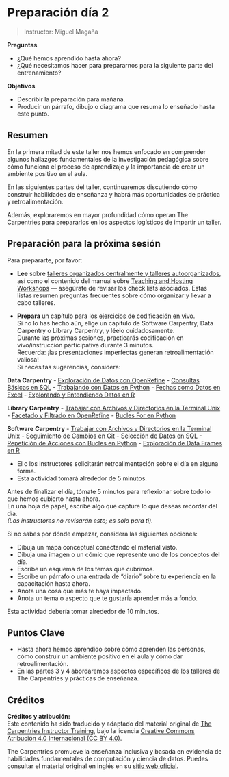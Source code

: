 # Preparación día 2

> Instructor: Miguel Magaña

::: {.callout-note title="Resumen"}
**Preguntas**

-   ¿Qué hemos aprendido hasta ahora?
-   ¿Qué necesitamos hacer para prepararnos para la siguiente parte del entrenamiento?

**Objetivos**

-   Describir la preparación para mañana.
-   Producir un párrafo, dibujo o diagrama que resuma lo enseñado hasta este punto.
:::

## Resumen

En la primera mitad de este taller nos hemos enfocado en comprender algunos hallazgos fundamentales de la investigación pedagógica sobre cómo funciona el proceso de aprendizaje y la importancia de crear un ambiente positivo en el aula.

En las siguientes partes del taller, continuaremos discutiendo cómo construir habilidades de enseñanza y habrá más oportunidades de práctica y retroalimentación.

Además, exploraremos en mayor profundidad cómo operan The Carpentries para prepararlos en los aspectos logísticos de impartir un taller.

## Preparación para la próxima sesión

Para prepararte, por favor:

-   **Lee** sobre [talleres organizados centralmente y talleres autoorganizados](https://carpentries.org/workshops/#workshop-organising), así como el contenido del manual sobre [Teaching and Hosting Workshops](https://docs.carpentries.org/resources/workshops/) --- asegúrate de revisar los check lists asociados. Estas listas resumen preguntas frecuentes sobre cómo organizar y llevar a cabo talleres.

-   **Prepara** un capítulo para los [ejercicios de codificación en vivo](https://carpentries.github.io/instructor-training/17-live.html).\
    Si no lo has hecho aún, elige un capítulo de Software Carpentry, Data Carpentry o Library Carpentry, y léelo cuidadosamente.\
    Durante las próximas sesiones, practicarás codificación en vivo/instrucción participativa durante 3 minutos.\
    Recuerda: ¡las presentaciones imperfectas generan retroalimentación valiosa!\
    Si necesitas sugerencias, considera:

**Data Carpentry** - [Exploración de Datos con OpenRefine](https://datacarpentry.org/OpenRefine-ecology-lesson/03-exploring-data.html) - [Consultas Básicas en SQL](https://datacarpentry.org/sql-ecology-lesson/01-sql-basic-queries.html) - [Trabajando con Datos en Python](https://datacarpentry.org/python-ecology-lesson/02-starting-with-data.html) - [Fechas como Datos en Excel](https://datacarpentry.org/spreadsheet-ecology-lesson/03-dates-as-data.html) - [Explorando y Entendiendo Datos en R](https://datacarpentry.org/R-ecology-lesson/how-r-thinks-about-data.html)

**Library Carpentry** - [Trabajar con Archivos y Directorios en la Terminal Unix](https://librarycarpentry.github.io/lc-shell/03-working-with-files-and-folders.html) - [Facetado y Filtrado en OpenRefine](https://librarycarpentry.github.io/lc-open-refine/04-faceting-and-filtering.html) - [Bucles For en Python](https://librarycarpentry.github.io/lc-python-intro/12-for-loops.html)

**Software Carpentry** - [Trabajar con Archivos y Directorios en la Terminal Unix](https://swcarpentry.github.io/shell-novice/03-create.html) - [Seguimiento de Cambios en Git](https://swcarpentry.github.io/git-novice/04-changes.html) - [Selección de Datos en SQL](https://swcarpentry.github.io/sql-novice-survey/01-select.html) - [Repetición de Acciones con Bucles en Python](https://swcarpentry.github.io/python-novice-inflammation/05-loop.html) - [Exploración de Data Frames en R](https://swcarpentry.github.io/r-novice-gapminder/05-data-structures-part2.html)

::: {.callout-tip title="Retroalimentación"}
-   El o los instructores solicitarán retroalimentación sobre el día en alguna forma.\
-   Esta actividad tomará alrededor de 5 minutos.
:::

::: {.callout-note title="Ejercicio de Reflexión"}
Antes de finalizar el día, tómate 5 minutos para reflexionar sobre todo lo que hemos cubierto hasta ahora.\
En una hoja de papel, escribe algo que capture lo que deseas recordar del día.\
*(Los instructores no revisarán esto; es solo para ti).*

Si no sabes por dónde empezar, considera las siguientes opciones:

-   Dibuja un mapa conceptual conectando el material visto.
-   Dibuja una imagen o un cómic que represente uno de los conceptos del día.
-   Escribe un esquema de los temas que cubrimos.
-   Escribe un párrafo o una entrada de "diario" sobre tu experiencia en la capacitación hasta ahora.
-   Anota una cosa que más te haya impactado.
-   Anota un tema o aspecto que te gustaría aprender más a fondo.

Esta actividad debería tomar alrededor de 10 minutos.
:::

::: callout-note
# Puntos Clave

-   Hasta ahora hemos aprendido sobre cómo aprenden las personas, cómo construir un ambiente positivo en el aula y cómo dar retroalimentación.
-   En las partes 3 y 4 abordaremos aspectos específicos de los talleres de The Carpentries y prácticas de enseñanza.
:::

## Créditos

**Créditos y atribución:**\
Este contenido ha sido traducido y adaptado del material original de [The Carpentries Instructor Training](https://carpentries.github.io/instructor-training/12-homework.html), bajo la licencia [Creative Commons Atribución 4.0 Internacional (CC BY 4.0)](https://creativecommons.org/licenses/by/4.0/).

The Carpentries promueve la enseñanza inclusiva y basada en evidencia de habilidades fundamentales de computación y ciencia de datos. Puedes consultar el material original en inglés en su [sitio web oficial](https://carpentries.org/).
